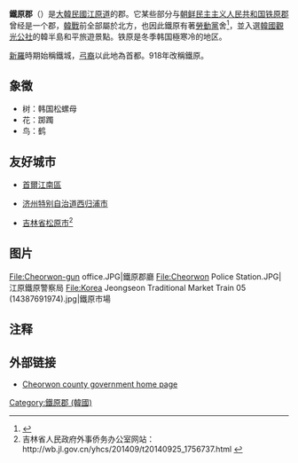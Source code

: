 {{Otheruses|鐵原郡 (消歧義)}}
{{expand language|ko}}
{{Infobox settlement
| name                    = 鐵原郡
| settlement_type         = [[韩国行政区划|郡]]
| translit_lang1          = [[韓語|韓語]]
| translit_lang1_type1    = [[諺文|諺文]]
| translit_lang1_info1    = 철원군
| translit_lang1_type2    = [[朝鮮漢字|漢字]]
| translit_lang1_info2    = 鐵原郡
| translit_lang1_type3    = {{nowrap|[[文化观光部2000年式|文化观光部2000年式]]}}
| translit_lang1_info3    = Cheorwon-gun
| translit_lang1_type4    = {{nowrap|[[馬科恩-賴肖爾表記法|馬科恩-賴肖爾表記法]]}}
| translit_lang1_info4    = Ch'ŏrwŏn-gun
| image_skyline           = 2012년 전선에 서다 the frontline (8613374534).jpg
| image_caption           = [[朝韩非军事区|兩韓邊界管制區]]內的[[朝鲜劳动党|朝鲜劳动党]]建築遺址
| image_flag              = Flag of Cheorwon.svg
| image_map               = Gangwon-Cheorwon.svg
| map_caption             = 鐵原郡在韓國及江原道的位置
| subdivision_type        = 國家
| subdivision_name        = {{ROK}}
| subdivision_type1       = [[朝鮮地區|地區]]
| subdivision_name1       = {{link-ko|關東地方 (韓國)|관동 지방|關東地方}}
| subdivision_type2       = 省份
| subdivision_name2       = [[江原道_(韓國)|江原道]]
| parts_type              = 行政區劃
| parts                   = 4邑、7[[面_(行政區劃)|面]]
| area_total_km2          = 889.43
| population_total        = 43,340
| population_density_km2  = auto
| population_as_of        = 2021年
| governing_body          = 鐵原郡政府
| leader_title            = 郡守
| leader_name			  = {{link-ko|李賢鍾|이현종}}
| leader_party            = {{PPP}}
| leader_title1           = 國會議員
| leader_name1            = [[韓起鎬|韓起鎬]]
| blank1_name             = 郡樹
| blank1_info             = [[红松|红松]]
| blank2_name             = 郡花
| blank2_info             = {{link-ko|野種杜鵑|산철쭉}}
| blank3_name             = 郡鳥
| blank3_info             = [[鹤|鹤]]
}}
'''鐵原郡'''（{{kor|諺=철원군|漢=鐵原郡|羅=Cheorwon gun|f=y}}）是[[大韓民國|大韓民國]][[江原道_(韓國)|江原道]]的郡。它某些部分与[[朝鲜民主主义人民共和国|朝鲜民主主义人民共和国]][[铁原郡_(朝鲜)|铁原郡]]曾经是一个郡，[[韓戰|韓戰]]前全部屬於北方，也因此鐵原有著[[朝鮮勞動黨|勞動黨]]舍<ref>{{Cite web|url=https://www.zaobao.com.sg/zlifestyle/travel/story20181129-911651|title=五处旅游景点 纪念朝鲜半岛和平进程|date=2018-11-29|accessdate=2019-10-30|publisher=聯合早報|author=李雅歌|language= zh-sg}}</ref>，並入選[[韓國觀光公社|韓國觀光公社]]的韓半島和平旅遊景點。铁原是冬季韩国極寒冷的地区。

[[新羅|新羅]]時期始稱鐵城，[[弓裔|弓裔]]以此地為首都。918年改稱鐵原。


== 象徵 ==
*树：韩国松螺母 
*花：踯躅
*鸟：鹤

== 友好城市 ==
*{{ROK}}[[首爾|首爾]][[江南區_(首爾)|江南區]]
*{{ROK}}[[济州特别自治道|济州特别自治道]][[西归浦市|西归浦市]]
*{{PRC}}[[吉林省|吉林省]][[松原市_(吉林省)|松原市]]<ref>吉林省人民政府外事侨务办公室网站：http://wb.jl.gov.cn/yhcs/201409/t20140925_1756737.html {{Wayback|url=http://wb.jl.gov.cn/yhcs/201409/t20140925_1756737.html |date=20151124124216 }}</ref>

==图片==
<gallery>
File:Cheorwon-gun office.JPG|鐵原郡廳
File:Cheorwon Police Station.JPG|江原鐵原警察局
File:Korea Jeongseon Traditional Market Train 05 (14387691974).jpg|鐵原市場
</gallery>

== 注释 ==
{{Reflist}}

==外部链接==
*[https://web.archive.org/web/20071021221216/http://www.cwg.go.kr/english/greetings/greetings_01.asp Cheorwon county government home page]

{{江原道行政區劃 (韓國)}}

{{DEFAULTSORT:Cheorwon-gun}}
[[Category:鐵原郡_(韓國)|Category:鐵原郡 (韓國)]]